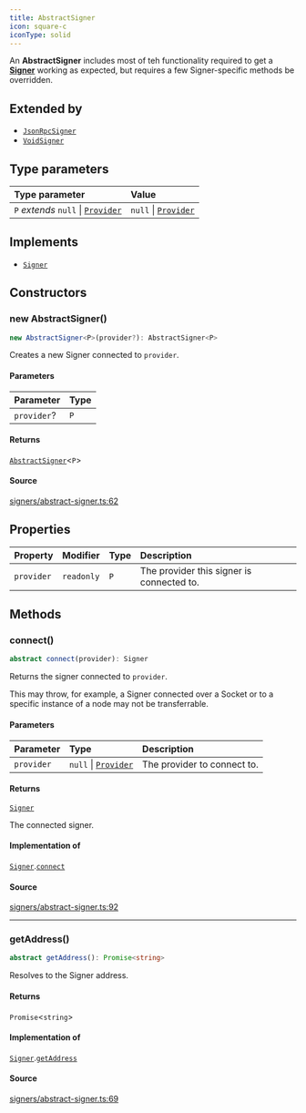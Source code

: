 ```yaml
---
title: AbstractSigner
icon: square-c
iconType: solid
---
```


An **AbstractSigner** includes most of teh functionality required to get a [**Signer**](/sdk/content/interfaces/Signer) working as
expected, but requires a few Signer-specific methods be overridden.

## Extended by

- [`JsonRpcSigner`](/sdk/content/classes/JsonRpcSigner)
- [`VoidSigner`](/sdk/content/classes/VoidSigner)

## Type parameters

| Type parameter | Value |
| :------ | :------ |
| `P` *extends* `null` \| [`Provider`](/sdk/content/interfaces/Provider) | `null` \| [`Provider`](/sdk/content/interfaces/Provider) |

## Implements

- [`Signer`](/sdk/content/interfaces/Signer)

## Constructors

### new AbstractSigner()

```ts
new AbstractSigner<P>(provider?): AbstractSigner<P>
```

Creates a new Signer connected to `provider`.

#### Parameters

| Parameter | Type |
| :------ | :------ |
| `provider`? | `P` |

#### Returns

[`AbstractSigner`](/sdk/content/classes/AbstractSigner)\<`P`\>

#### Source

[signers/abstract-signer.ts:62](https://github.com/dominant-strategies/quais-6.js/blob/e281b3ca939b91260332b67ef4ba6e8b0a3d4134/src/signers/abstract-signer.ts#L62)

## Properties

| Property | Modifier | Type | Description |
| :------ | :------ | :------ | :------ |
| `provider` | `readonly` | `P` | The provider this signer is connected to. |

## Methods

### connect()

```ts
abstract connect(provider): Signer
```

Returns the signer connected to `provider`.

This may throw, for example, a Signer connected over a Socket or to a specific instance of a node may not be
transferrable.

#### Parameters

| Parameter | Type | Description |
| :------ | :------ | :------ |
| `provider` | `null` \| [`Provider`](/sdk/content/interfaces/Provider) | The provider to connect to. |

#### Returns

[`Signer`](/sdk/content/interfaces/Signer)

The connected signer.

#### Implementation of

[`Signer`](/sdk/content/interfaces/Signer).[`connect`](/sdk/content/interfaces/Signer#connect)

#### Source

[signers/abstract-signer.ts:92](https://github.com/dominant-strategies/quais-6.js/blob/e281b3ca939b91260332b67ef4ba6e8b0a3d4134/src/signers/abstract-signer.ts#L92)

***

### getAddress()

```ts
abstract getAddress(): Promise<string>
```

Resolves to the Signer address.

#### Returns

`Promise`\<`string`\>

#### Implementation of

[`Signer`](/sdk/content/interfaces/Signer).[`getAddress`](/sdk/content/interfaces/Signer#getaddress)

#### Source

[signers/abstract-signer.ts:69](https://github.com/dominant-strategies/quais-6.js/blob/e281b3ca939b91260332b67ef4ba6e8b0a3d4134/src/signers/abstract-signer.ts#L69)
